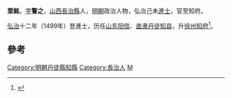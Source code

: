 '''栗銘'''，[[表字|字]]'''警之'''，[[山西|山西]][[長治縣|長治縣]]人，[[明朝|明朝]]政治人物，弘治己未[[進士|進士]]，官至知府。

[[弘治|弘治]]十二年（1499年）登進士，历任[[山东|山东]][[阳信|阳信]]、[[南直隶|直隶]][[丹徒|丹徒]][[知县|知县]]，升[[徐州|徐州]][[知府|知府]]<ref>{{cite news|title=长治县进士名录|url=http://www.dfz.changzhi.gov.cn/960rn.jsp?urltype=news.NewsContentUrl&wbnewsid=232149&wbtreeid=21514|accessdate=2013-08-11|newspaper=长治市情网|deadurl=yes|archiveurl=https://web.archive.org/web/20130819030251/http://www.dfz.changzhi.gov.cn/960rn.jsp?urltype=news.NewsContentUrl&wbnewsid=232149&wbtreeid=21514|archivedate=2013年8月19日|df=}}</ref>。

==參考==
{{Reflist}}
{{明朝人物小作品}}
{{弘治十二年己未科殿試金榜}}
{{DEFAULTSORT:Li栗}}
[[Category:明朝丹徒縣知縣|Category:明朝丹徒縣知縣]]
[[Category:長治人|Category:長治人]]
[[Category:栗姓|M]]